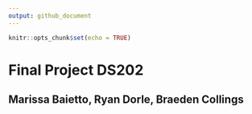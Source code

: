 ```yaml
---
output: github_document
---
```



```r
knitr::opts_chunk$set(echo = TRUE)
```

# Final Project DS202
## Marissa Baietto, Ryan Dorle, Braeden Collings